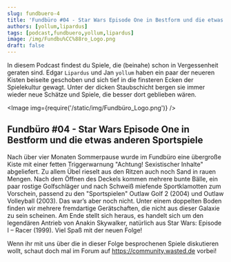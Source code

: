 ```yaml
---
slug: fundbuero-4
title: 'Fundbüro #04 - Star Wars Episode One in Bestform und die etwas anderen Sportspiele'
authors: [yollum,lipardus]
tags: [podcast,fundbuero,yollum,lipardus]
image: /img/Fundbu%CC%88ro_Logo.png
draft: false
---
```



In diesem Podcast findest du Spiele, die (beinahe) schon in Vergessenheit geraten sind.
Edgar `Lipardus` und Jan `yollum` haben ein paar der neueren Kisten beiseite geschoben und sich tief in die finsteren Ecken der Spielekultur gewagt.
Unter der dicken Staubschicht bergen sie immer wieder neue Schätze und Spiele, die besser dort geblieben wären.

<Image img={require('/static/img/Fundbüro_Logo.png')} />

<!--truncate-->

## Fundbüro #04 - Star Wars Episode One in Bestform und die etwas anderen Sportspiele

Nach über vier Monaten Sommerpause wurde im Fundbüro eine übergroße Kiste mit einer fetten Triggerwarnung "Achtung! Sexistischer Inhalte" abgeliefert.
Zu allem Übel rieselt aus den Ritzen auch noch Sand in rauen Mengen. Nach dem Öffnen des Deckels kommen mehrere bunte Bälle, ein paar rostige Golfschläger und nach Schweiß miefende Sportklamotten zum Vorschein, passend zu den "Sportspielen" Outlaw Golf 2 (2004) und Outlaw Volleyball (2003).
Das war’s aber noch nicht. Unter einem doppelten Boden finden wir mehrere fremdartige Gerätschaften, die nicht aus dieser Galaxie zu sein scheinen. Am Ende stellt sich heraus, es handelt sich um den legendären Antrieb von Anakin Skywalker, natürlich aus Star Wars: Episode I – Racer (1999).
Viel Spaß mit der neuen Folge!

Wenn ihr mit uns über die in dieser Folge besprochenen Spiele diskutieren wollt, schaut doch mal im Forum auf https://community.wasted.de vorbei!

<ReactPlayer
    width="100%"
    height="50px"
    controls
    url='https://m10z.adrilaida.de/Fundbuero/Fundbuero_004.mp3'
/>
